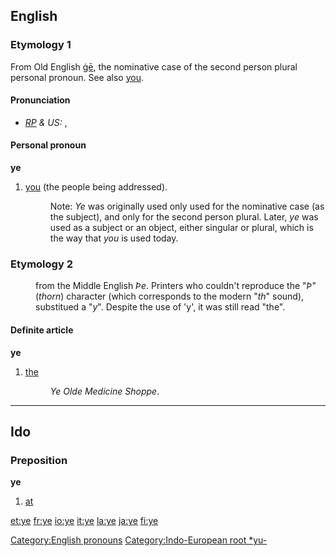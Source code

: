 ==English==
{{rank|sort|town|dark|437|ye|common|subject|can't}}

[[Category:English pronouns]]

===Etymology 1===
From Old English [[ge#Old English|ġē]], the nominative case of the second person plural personal pronoun.  See also [[you]].[[Category:Indo-European root *yu-]]

====Pronunciation====
* ''[[RP]] & US:'' {{IPA|/jiː/}}, {{SAMPA|/ji:/}}

====Personal pronoun====
'''ye'''
# {{archaic}} [[you]] (the people being addressed).
#: Note: ''Ye'' was originally used only used for the nominative case (as the subject), and only for the second person plural. Later, ''ye'' was used as a subject or an object, either singular or plural, which is the way that ''you'' is used today.

===Etymology 2===
:from the Middle English ''Þe''. Printers who couldn't reproduce the "''Þ''" (''thorn'') character (which corresponds to the modern "''th''" sound), substitued a "''y''".  Despite the use of 'y', it was still read "the".

====Definite article====
'''ye'''
# {{archaic}} [[the]]
#:''Ye Olde Medicine Shoppe''.
----

==Ido==
===Preposition===
'''ye'''
# [[at]]

[[et:ye]]
[[fr:ye]]
[[io:ye]]
[[it:ye]]
[[la:ye]]
[[ja:ye]]
[[fi:ye]]